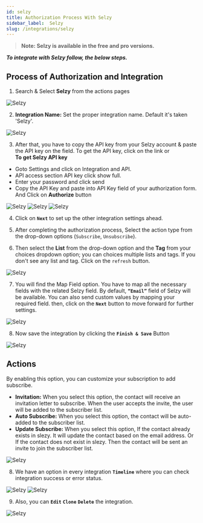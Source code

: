 ```yaml
---
id: selzy
title: Authorization Process With Selzy
sidebar_label:  Selzy
slug: /integrations/selzy
---
```


> **Note: Selzy is available in the free and pro versions.**

***To integrate with Selzy follow, the below steps.***


## Process of Authorization and Integration

1.	Search & Select **Selzy** from the actions pages
 <Image src="actions/selzy/search-and-select" alt="Selzy" w="1020" h="350" />

2. **Integration Name:** Set the proper integration name. Default it's taken 'Selzy'.
 <Image src="actions/selzy/default-integration-name" alt="Selzy" w="1020" h="350" />

3.	After that, you have to copy the API key from your Selzy account & paste the API key on the field. To get the API key, click on the link or    
**To get Selzy API key**
- Goto Settings and click on Integration and API.
- API access section API key click show full.
- Enter your password and click send
- Copy the API Key and paste into API Key field of your authorization form. And Click on **Authorize** button
 <Image src="actions/selzy/click-here" alt="Selzy" w="1020" h="350" />
 <Image src="actions/selzy/visit-api-console" alt="Selzy" w="1020" h="350" />
 <Image src="actions/selzy/authorize" alt="Selzy" w="1020" h="350" />


4. Click on **`Next`** to set up the other integration settings ahead.

5. After completing the authorization process, Select the action type from the drop-down options (`Subscribe`, `Unsubscribe`).

6. Then select the **List** from the drop-down option and the **Tag** from your choices dropdown option; you can choices multiple lists and tags.  If you don't see any list and tag. Click on the `refresh` button.
 <Image src="actions/selzy/select-list-tag" alt="Selzy" w="1020" h="350" />

7.	You will find the Map Field option. You have to map all the necessary fields with the related Selzy field. By default, **`“Email”`** field of Selzy will be available. You can also send custom values by mapping your required field. then, click on the **`Next`** button to move forward for further settings.

 <Image src="actions/selzy/selzy-field-map" alt="Selzy" w="1020" h="350" />

8. Now save the integration by clicking the **`Finish & Save`** Button

 <Image src="actions/selzy/finish-save" alt="Selzy" w="1020" h="350" />

## Actions
By enabling this option, you can customize your subscription to add subscribe.
- **Invitation:** When you select this option, the contact will receive an invitation letter to subscribe. When the user accepts the invite, the user will be added to the subscriber list.
- **Auto Subscribe:** When you select this option, the contact will be auto-added to the subscriber list.
- **Update Subscribe:** When you select this option, If the contact already exists in slezy. It will update the contact based on the email address. Or If the contact does not exist in slezy. Then the contact will be sent an invite to join the subscriber list.
 <Image src="actions/selzy/add-option" alt="Selzy" w="1020" h="350" />


8. We have an option in every integration **`Timeline`** where you can check integration success or error status.
 <Image src="actions/selzy/selzy-timeline" alt="Selzy" w="1020" h="350" />
 <Image src="actions/selzy/selzy-log" alt="Selzy" w="1020" h="350" />

9. Also, you can **`Edit`** **`Clone`** **`Delete`** the integration.

 <Image src="actions/selzy/selzy-option" alt="Selzy" w="1020" h="350" />


<Feedback/>